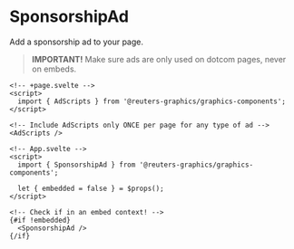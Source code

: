 

<Meta of={SponsorshipAdStories} />

# SponsorshipAd

Add a sponsorship ad to your page.

> **IMPORTANT!** Make sure ads are only used on dotcom pages, never on embeds.

```svelte
<!-- +page.svelte -->
<script>
  import { AdScripts } from '@reuters-graphics/graphics-components';
</script>

<!-- Include AdScripts only ONCE per page for any type of ad -->
<AdScripts />
```

```svelte
<!-- App.svelte -->
<script>
  import { SponsorshipAd } from '@reuters-graphics/graphics-components';

  let { embedded = false } = $props();
</script>

<!-- Check if in an embed context! -->
{#if !embedded}
  <SponsorshipAd />
{/if}
```

<Canvas of={SponsorshipAdStories.Demo} />

